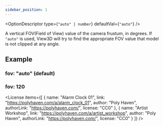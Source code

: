 ```yaml
---
sidebar_position: 1
---
```



<OptionDescriptor type={`"auto" | number`} defaultVal={`"auto"`} />

A vertical FOV(Field of View) value of the camera frustum, in degrees.
If `"auto"` is used, View3D will try to find the appropriate FOV value that model is not clipped at any angle.

## Example
### fov: "auto" (default)
<View3D src="/egjs-view3d/model/meshopt/alarm.glb" fov="auto" envmap="/egjs-view3d/texture/artist_workshop_1k.hdr" showExampleCode />

### fov: 120
<View3D src="/egjs-view3d/model/meshopt/alarm.glb" fov={120} envmap="/egjs-view3d/texture/artist_workshop_1k.hdr" showExampleCode />

<License items={[
  {
    name: "Alarm Clock 01",
    link: "https://polyhaven.com/a/alarm_clock_01",
    author: "Poly Haven",
    authorLink: "https://polyhaven.com/",
    license: "CC0"
  },
  {
    name: "Artist Workshop",
    link: "https://polyhaven.com/a/artist_workshop",
    author: "Poly Haven",
    authorLink: "https://polyhaven.com/",
    license: "CC0"
  }
]} />
